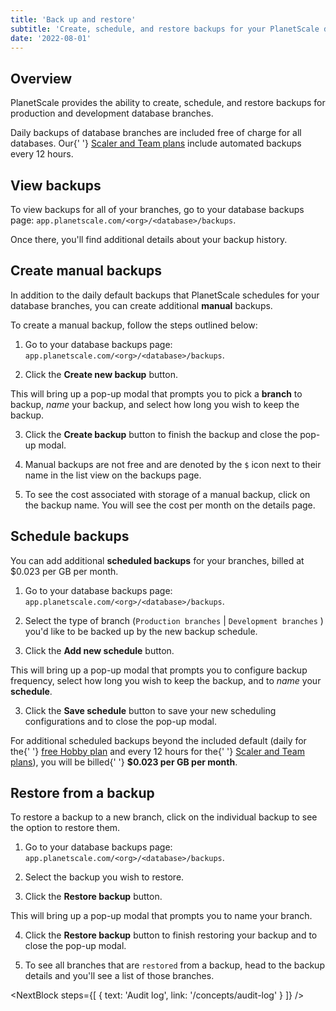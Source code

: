 ```yaml
---
title: 'Back up and restore'
subtitle: 'Create, schedule, and restore backups for your PlanetScale databases.'
date: '2022-08-01'
---
```



## Overview

PlanetScale provides the ability to create, schedule, and restore backups for production and development database branches.

<InfoBlock type='note'>
  Daily backups of database branches are included free of charge for all databases. Our{' '}
  <a href='/docs/concepts/billing#planetscale-plans'>Scaler and Team plans</a> include automated backups every 12
  hours.
</InfoBlock>

## View backups

To view backups for all of your branches, go to your database backups page: `app.planetscale.com/<org>/<database>/backups`.

Once there, you'll find additional details about your backup history.

<ImageBlock alt='View backups for your database' src={dbbackupsview} />

## Create manual backups

In addition to the daily default backups that PlanetScale schedules for your database branches, you can create additional **manual** backups.

To create a manual backup, follow the steps outlined below:

1. Go to your database backups page: `app.planetscale.com/<org>/<database>/backups`.

2. Click the **Create new backup** button.

This will bring up a pop-up modal that prompts you to pick a **branch** to backup, _name_ your backup, and select how long you wish to keep the backup.

<ImageBlock alt='Manual backup pop-up modal' src={createnewbackup} />

3. Click the **Create backup** button to finish the backup and close the pop-up modal.

4. Manual backups are not free and are denoted by the `$` icon next to their name in the list view on the backups page.

<ImageBlock alt='Manual backups are shown with a $ sign' src={manualbackuprow} />

5. To see the cost associated with storage of a manual backup, click on the backup name. You will see the cost per month on the details page.

<ImageBlock alt='Monthly storage cost for a Manual backup' src={manualbackupcost} />

## Schedule backups

You can add additional **scheduled backups** for your branches, billed at $0.023 per GB per month.

1. Go to your database backups page: `app.planetscale.com/<org>/<database>/backups`.

2. Select the type of branch (`Production branches` | `Development branches` ) you'd like to be backed up by the new backup schedule.

<ImageBlock alt='Schedule backup pop-up modal' src={newbackupschedule} />

3. Click the **Add new schedule** button.

This will bring up a pop-up modal that prompts you to configure backup frequency, select how long you wish to keep the backup, and to _name_ your **schedule**.

<ImageBlock alt='Schedule backup pop-up modal' src={createnewbackupschedule} />

3. Click the **Save schedule** button to save your new scheduling configurations and to close the pop-up modal.

<InfoBlock type='note'>
  For additional scheduled backups beyond the included default (daily for the{' '}
  <a href='/docs/concepts/billing#planetscale-plans'>free Hobby plan</a> and every 12 hours for the{' '}
  <a href='/docs/concepts/billing#planetscale-plans'>Scaler and Team plans</a>), you will be billed{' '}
  <b>$0.023 per GB per month</b>.
</InfoBlock>

## Restore from a backup

To restore a backup to a new branch, click on the individual backup to see the option to restore them.

1. Go to your database backups page: `app.planetscale.com/<org>/<database>/backups`.

2. Select the backup you wish to restore.

3. Click the **Restore backup** button.

This will bring up a pop-up modal that prompts you to name your branch.

<ImageBlock alt='Restore backup pop-up modal' src={restore} />

4. Click the **Restore backup** button to finish restoring your backup and to close the pop-up modal.

5. To see all branches that are `restored` from a backup, head to the backup details and you'll see a list of those branches.

<ImageBlock alt='Branches restored from a backup' src={restoredbrancheslist} />

<NextBlock
  steps={[
    {
      text: 'Audit log',
      link: '/concepts/audit-log'
    }
  ]}
/>
